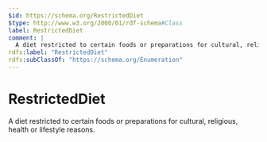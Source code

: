 ```yaml
---
$id: https://schema.org/RestrictedDiet
$type: http://www.w3.org/2000/01/rdf-schema#Class
label: RestrictedDiet
comment: |
  A diet restricted to certain foods or preparations for cultural, religious, health or lifestyle reasons.
rdfs:label: "RestrictedDiet"
rdfs:subClassOf: "https://schema.org/Enumeration"
---
```


# RestrictedDiet

A diet restricted to certain foods or preparations for cultural, religious, health or lifestyle reasons.


